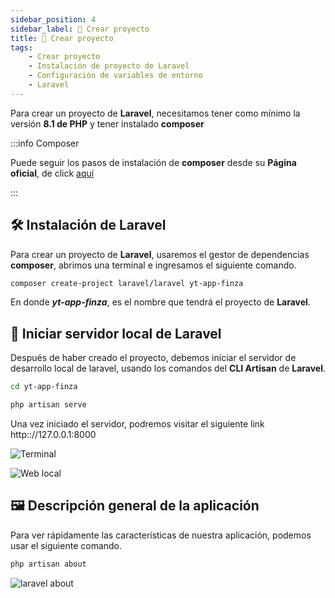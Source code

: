 ```yaml
---
sidebar_position: 4
sidebar_label: 🚧 Crear proyecto
title: 🚧 Crear proyecto 
tags:
    - Crear proyecto
    - Instalación de proyecto de Laravel
    - Configuración de variables de entorno
    - Laravel
---
```


Para crear un proyecto de __Laravel__, necesitamos tener
como mínimo la versión __8.1 de PHP__ y tener instalado __composer__

:::info Composer

Puede seguir los pasos de instalación de __composer__ desde su
__Página oficial__,
de click [aquí](https://getcomposer.org/download/)

:::

## 🛠️ Instalación de Laravel

Para crear un proyecto de __Laravel__, usaremos el gestor de dependencias
__composer__, abrimos una terminal e ingresamos el siguiente comando.

```bash
composer create-project laravel/laravel yt-app-finza
```

En donde ___yt-app-finza___, es el nombre que tendrá el proyecto de __Laravel__.

## 🚀 Iniciar servidor local de Laravel

Después de haber creado el proyecto, debemos iniciar el servidor de desarrollo
local de laravel, usando los comandos del __CLI Artisan__ de __Laravel__.

```bash
cd yt-app-finza

php artisan serve
```

Una vez iniciado el servidor, podremos visitar el siguiente link http:://127.0.0.1:8000

![Terminal](./assets/terminal.png)

![Web local](./assets/start-website.png)

## 🖼️ Descripción general de la aplicación

Para ver rápidamente las características de nuestra aplicación, podemos usar el siguiente
comando.

```bash
php artisan about
```

![laravel about](./assets/laravel-about.png)
